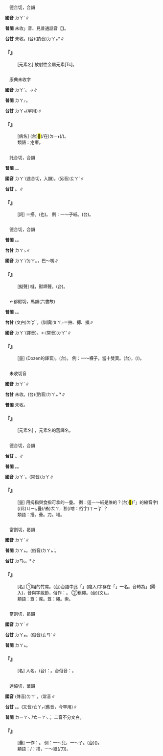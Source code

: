 
=={{ruby|鎝|ㄉㄚˊ}}==

　德合切，合韻

'''國音''' <rt>ㄉㄚˊ</rt>∥

'''普閩''' 未收{{ruby|「|ㄉㄚˊ}}」音、見普通話音【{{ruby|鎝|ㄉㄚ}}】。

'''台甘''' 未收。(台)(酌音)<rt>ㄉㄚㆴ</rt>*∥

    

==='''『{{ruby|鎝|ㄉㄚˊ}}』'''===
: [元素名] 放射性金屬元素[Tc]。
:
    

=={{ruby|瘩|ㄉㄚˊ}}==

　康典未收字

'''國音''' <rt>ㄉㄚˊ</rt>。→{{ruby|疙|ㄍㄜ}}{{ruby|～|ㄉㄚ}}∥

'''普閩''' <rt>ㄉㄚㆷ</rt>。

'''台甘''' <rt>ㄉㄚㆴ</rt>(罕用)∥

    

==='''『{{ruby|瘩|ㄉㄚˊ}}{{ruby|背|ㄅㄟˋ}}』'''===
: [病名] (台){{ruby|生|ㄙㆥ/ㄒㆪ}}<mark>&#xf9853;</mark>(/在)<rt>ㄉㄧ˫</rt>{{ruby|會|ㄨㆤ˫/ㆤ˫}}{{ruby|轉|ㄉㆭˋ}}(/{{ruby|振|ㄉㄧㄣˋ}}{{ruby|動|ㄉㄤ˫}}){{ruby|丌|ㆤ}}{{ruby|肩|ㄍㄧㄥ}}{{ruby|胛|ㄍㄚㆷ}}{{ruby|骨|ㄍㄨㆵ}}{{ruby|丌|ㆤ}}{{ruby|癰|ㄧㄥ}}{{ruby|仔|ㄚ}}。
:類語：疙瘩。
:
    

=={{ruby|沓|ㄉㄚˊ}}==

　託合切，合韻

'''普閩''' {{ruby|(文)|ㄉㄚㆴ ͘}}。{{ruby|(白)|ㄉㄚㆷ ͘}}{{ruby|。|ㄉㄠㆷ ͘}}。

'''國音''' <rt>ㄉㄚˊ</rt>{{ruby|。|ㄉㄚˋ}}(達合切，入韻)。(另音)<rt>ㄊㄚˋ</rt>∥

'''台甘''' {{ruby|(文)|ㄉㄚㆴ ͘}}。{{ruby|(語)|ㄉㄠㆷ ͘}}{{ruby|。|ㄊㄠㆷ ͘}}{{ruby|。|ㄘㄠㆷ ͘}}∥

    

==='''『{{ruby|沓|ㄉㄚˊ}}』'''===
: [{{ruby|量|ㄌㄧㄤˋ}}詞] ＝搭。{{ruby|疊|ㄉㄚˊ}}({{ruby|重|ㄔㄨㄥˊ}}也)。 例：一～子紙。(台){{ruby|一|ㄐㄧㆵ ͘}}{{ruby|沓|ㄊㄚㆷ ͘}}{{ruby|紙|ㄗㄨㄚˋ}}。
    

=={{ruby|嗒|ㄉㄚˊ}}==

　德合切，合韻

'''普閩''' {{ruby|(文)|ㄉㄚㆴ}}。{{ruby|(白)|ㄉㄚㆷ}}。

'''台甘''' <rt>ㄉㄚㆴ</rt>{{ruby|。|ㄊㄚㆴ}}∥

'''國音''' <rt>ㄉㄚˊ/ㄉㄚ</rt>。{{ruby|(文)|ㄊㄚˋ}}{{ruby|。|ㄉㄚ}}，巴～嘴∥

    

==='''『{{ruby|嗒|ㄉㄚˊ}}』'''===
: [擬聲] 噠，獸蹄聲。(台){{ruby|牛|ㆣㄨˊ}}{{ruby|馬|ㆠㆤˋ}}{{ruby|類|ㄌㄨㄧ˫}}{{ruby|骹|ㄎㄚ}}{{ruby|蹄|ㄉㄨㆤˊ/ㄉㆤˊ}}{{ruby|丌|ㆤ}}{{ruby|聲|ㄒㄧㆩ}}。
    

=={{ruby|打|ㄉㄚˊ}}==

　←都假切，馬韻(六書故){{ruby|＝|ㄉㄚˇ}}

'''普閩''' {{ruby|(文)|ㄉㄧㄥˋ}}。{{ruby|(白)|ㄉㆩˋ}}。

'''台甘''' (文白)<rt>ㄉㆩˋ</rt>。(訓讀)<rt>ㄆㄚㆷ</rt>＝拍、搏、撲∥

'''國音''' <rt>ㄉㄚˊ</rt>(譯音)。←(常音)<rt>ㄉㄚˇ</rt>∥

    

==='''『{{ruby|打|ㄉㄚˊ}}』'''===
: [量] (Dozen的譯音)。(台){{ruby|打|ㄉㆩˋ}}。 例：一～襪子，當十雙賣。(台){{ruby|一|ㄐㄧㆵ ͘}}{{ruby|打|ㄉㄚㆷ}}{{ruby|襪|ㆠㄨㆤㆷ ͘/ㆠㆤㆷ ͘}}{{ruby|仔|ㄚ}}，{{ruby|算|ㄙㆭ˪}}{{ruby|十|ㄗㄚㆴ ͘}}{{ruby|雙|ㄒㄧㄤ}}{{ruby|賣|ㆠㄨㆤ˫/ㆠㆤ˫}}(/{{ruby|錢|ㄐㆪˊ}})。
    

=={{ruby|鐽|ㄉㄚˊ}}==

　未收切音

'''國音''' <rt>ㄉㄚˊ</rt>∥

'''台甘''' 未收。(台)(酌音)<rt>ㄉㄚㆵ ͘</rt>*∥

'''普閩''' 未收。

    

==='''『{{ruby|鐽|ㄉㄚˊ}}』'''===
: [元素名] {{ruby|鉭|ㄊㄢˇ}}，元素名的舊譯名。
:
    

=={{ruby|搭|ㄉㄚˊ}}==

　德合切，合韻

'''台甘''' {{ruby|(文)|ㄉㄚㆴ}}。{{ruby|(語)|ㄉㄚㆷ}}∥

'''普閩''' {{ruby|(文)|ㄉㄚㆴ}}。{{ruby|(語)|ㄉㄚㆷ}}。

'''國音''' <rt>ㄉㄚˊ</rt>。(常音)<rt>ㄉㄚ</rt>∥

    

==='''『{{ruby|搭|ㄉㄚˊ}}』'''===
: [量] 用拇指與食指可拿的一疊。 例：這一～紙是誰的？(台)<mark>&#xffb50;</mark>(「{{ruby|此|ㄐㄧˋ}}{{ruby|一|ㄐㄧㆵ ͘}}」的縮音字)(/此)<rt>ㄐㄧㆵ</rt>疊(/沓)<rt>ㄊㄚㆷ ͘</rt>{{ruby|紙|ㄗㄨㄚˋ}}{{ruby|是|ㄒㄧ˫}}甚(/啥：俗字)<rt>ㄒㄧㆩˋ</rt>{{ruby|人|ㄌㄤˊ}}{{ruby|丌|ㆤ}}？
:類語：搭。疊。刀。堆。
:
    

=={{ruby|笪|ㄉㄚˊ}}==

　當割切，曷韻

'''國音''' <rt>ㄉㄚˊ</rt>∥

'''普閩''' <rt>ㄉㄚㆵ</rt>。(俗音)<rt>ㄉㄚㆵ ͘</rt>。

'''台甘''' <rt>ㄉㄢ˪</rt>。{{ruby|(台)|ㄉㄚㆵ}}*∥

    

==='''『{{ruby|笪|ㄉㄚˊ}}』'''===
: [名] ①粗的竹席。(台)台語中此「{{ruby|笪|ㄉㄚㆵ}}」(陰入)字存在「{{ruby|穀|ㄍㆦㆶ}}{{ruby|笪|ㄉㄚㆵ ͘}}」一名。音轉為{{ruby|「|ㄉㄚㆵ ͘}}」(陽入)，音與字脫節，俗作：{{ruby|穀|ㄍㆦㆶ}}{{ruby|達|ㄉㄚㆵ ͘}}。 ②粗繩。(台){{ruby|笪|ㄉㄚㆵ}}(文)。{{ruby|牽|ㄎㄢ}}{{ruby|船|ㄗㄨㄣˊ}}{{ruby|丌|ㆤ}}{{ruby|粗|ㄘㆦ}}{{ruby|索|ㄙㄜㆷ}}。
:類語：笪：席。笪：繩。索。
:
    

=={{ruby|妲|ㄉㄚˊ}}==

　當割切，曷韻

'''國音''' <rt>ㄉㄚˊ</rt>∥

'''台甘''' <rt>ㄉㄚㆵ</rt>。(俗音)<rt>ㄊㄢˋ</rt>∥

'''普閩''' <rt>ㄉㄚㆵ</rt>。

    

==='''『{{ruby|妲|ㄉㄚˊ}}{{ruby|己|ㄐㄧˇ}}』'''===
: [名] 人名。(台){{ruby|妲|ㄉㄚㆵ}}{{ruby|己|ㄍㄧˋ}}：{{ruby|商|ㄒㄧㆲ}}{{ruby|紂|ㄉㄧㄨ˫}}{{ruby|王|ㆲˊ}}{{ruby|妃|ㄏㄨㄧ}}。台俗音：{{ruby|妲|ㄊㄢˋ}}{{ruby|己|ㄍㄧˋ}}。
    

=={{ruby|疊|ㄉㄚˊ}}==

　達協切，葉韻

'''國音''' (殊音)<rt>ㄉㄚˊ</rt>。(常音{{ruby|）|ㄉㄧㄝˊ}}∥

'''台甘''' {{ruby|(文)|ㄉㄧㄚㆴ ͘}}。{{ruby|(語)|ㄊㄧㄚㆴ ͘}}{{ruby|。|ㄊㄚㆷ ͘}}。(又音)<rt>ㄊㄚㆷ</rt>(舊音，今罕用)∥

'''普閩''' <rt>ㄉㄧㄚㆴ ͘/ㄊㄧㄚㆴ ͘</rt>。二音不分文白。

    

==='''『{{ruby|疊|ㄉㄚˊ}}』'''===
: [量] 一作：{{ruby|沓|ㄉㄚˊ}}。 例：一～兒，一～子。(台){{ruby|一|ㄐㄧㆵ ͘}}{{ruby|疊|ㄊㄚㆷ ͘}}({{ruby|算|ㄙㆭ˪}}{{ruby|紙|ㄗㄨㄚˋ}}{{ruby|類|ㄌㄨㄧ˫}}{{ruby|丌|ㆤ}}{{ruby|薄|ㄅㄜㆷ ͘}}{{ruby|片|ㄆㆪ˪}}{{ruby|重|ㄉㄧㄥˊ}}{{ruby|重|ㄉㄧㄥˊ}}{{ruby|疊|ㄊㄧㄚㆴ ͘}}{{ruby|疊|ㄊㄧㄚㆴ ͘}}{{ruby|丌|ㆤ}}{{ruby|物|ㄇㄧㆷ ͘/ㄇㆭㆷ ͘}}{{ruby|件|ㄍㄧㆩ˫}})。
:類語：{{ruby|疊|ㄉㄚˊ}}/{{ruby|沓|ㄉㄚˊ}}：搭，一～紙(/刀)。
:
    
